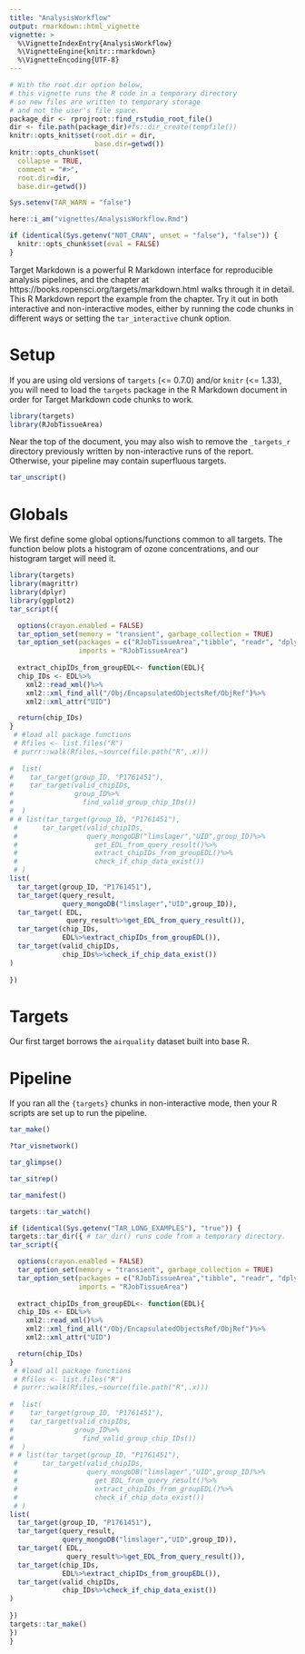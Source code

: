 ```yaml
---
title: "AnalysisWorkflow"
output: rmarkdown::html_vignette
vignette: >
  %\VignetteIndexEntry{AnalysisWorkflow}
  %\VignetteEngine{knitr::rmarkdown}
  %\VignetteEncoding{UTF-8}
---
```


```r
# With the root.dir option below,
# this vignette runs the R code in a temporary directory
# so new files are written to temporary storage
# and not the user's file space.
package_dir <- rprojroot::find_rstudio_root_file()
dir <- file.path(package_dir)#fs::dir_create(tempfile())
knitr::opts_knit$set(root.dir = dir,
                     base.dir=getwd())
knitr::opts_chunk$set(
  collapse = TRUE,
  comment = "#>",
  root.dir=dir,
  base.dir=getwd())

Sys.setenv(TAR_WARN = "false")

here::i_am("vignettes/AnalysisWorkflow.Rmd")

if (identical(Sys.getenv("NOT_CRAN", unset = "false"), "false")) {
  knitr::opts_chunk$set(eval = FALSE)
}
```

Target Markdown is a powerful R Markdown interface for reproducible analysis pipelines, and the chapter at https://books.ropensci.org/targets/markdown.html walks through it in detail. This R Markdown report the example from the chapter. Try it out in both interactive and non-interactive modes, either by running the code chunks in different ways or setting the `tar_interactive` chunk option.

# Setup

If you are using old versions of `targets` (<= 0.7.0) and/or `knitr` (<= 1.33), you will need to load the `targets` package in the R Markdown document in order for Target Markdown code chunks to work.

```r
library(targets)
library(RJobTissueArea)
```

Near the top of the document, you may also wish to remove the `_targets_r` directory previously written by non-interactive runs of the report. Otherwise, your pipeline may contain superfluous targets.

```r
tar_unscript()
```

# Globals

We first define some global options/functions common to all targets. The function below plots a histogram of ozone concentrations, and our histogram target will need it.

```r
library(targets)
library(magrittr)
library(dplyr)
library(ggplot2)
tar_script({

  options(crayon.enabled = FALSE)
  tar_option_set(memory = "transient", garbage_collection = TRUE)
  tar_option_set(packages = c("RJobTissueArea","tibble", "readr", "dplyr", "ggplot2"),
                 imports = "RJobTissueArea")
  
  extract_chipIDs_from_groupEDL<- function(EDL){
  chip_IDs <- EDL%>%
    xml2::read_xml()%>%
    xml2::xml_find_all("/Obj/EncapsulatedObjectsRef/ObjRef")%>%
    xml2::xml_attr("UID")

  return(chip_IDs)
}
 # #load all package functions
 # Rfiles <- list.files("R")
 # purrr::walk(Rfiles,~source(file.path("R",.x)))
  
#  list(
#    tar_target(group_ID, "P1761451"),
#    tar_target(valid_chipIDs,
#               group_ID%>%
#                 find_valid_group_chip_IDs())
#  )
# # list(tar_target(group_ID, "P1761451"),
 #      tar_target(valid_chipIDs,
 #                 query_mongoDB("limslager","UID",group_ID)%>%
 #                   get_EDL_from_query_result()%>%
 #                   extract_chipIDs_from_groupEDL()%>%
 #                   check_if_chip_data_exist())
 # )
list(
  tar_target(group_ID, "P1761451"),
  tar_target(query_result,
             query_mongoDB("limslager","UID",group_ID)),
  tar_target( EDL,
              query_result%>%get_EDL_from_query_result()),
  tar_target(chip_IDs,
             EDL%>%extract_chipIDs_from_groupEDL()),
  tar_target(valid_chipIDs,
             chip_IDs%>%check_if_chip_data_exist())
)
 
})

```

# Targets

Our first target borrows the `airquality` dataset built into base R.


# Pipeline

If you ran all the `{targets}` chunks in non-interactive mode, then your R scripts are set up to run the pipeline.

```r
tar_make()
```



```r
?tar_visnetwork()
```

```r
tar_glimpse()
```




```r
tar_sitrep()
```



```r
tar_manifest()
```


```r
targets::tar_watch()
```


```r
if (identical(Sys.getenv("TAR_LONG_EXAMPLES"), "true")) {
targets::tar_dir({ # tar_dir() runs code from a temporary directory.
tar_script({

  options(crayon.enabled = FALSE)
  tar_option_set(memory = "transient", garbage_collection = TRUE)
  tar_option_set(packages = c("RJobTissueArea","tibble", "readr", "dplyr", "ggplot2"),
                 imports = "RJobTissueArea")
  
  extract_chipIDs_from_groupEDL<- function(EDL){
  chip_IDs <- EDL%>%
    xml2::read_xml()%>%
    xml2::xml_find_all("/Obj/EncapsulatedObjectsRef/ObjRef")%>%
    xml2::xml_attr("UID")

  return(chip_IDs)
}
 # #load all package functions
 # Rfiles <- list.files("R")
 # purrr::walk(Rfiles,~source(file.path("R",.x)))
  
#  list(
#    tar_target(group_ID, "P1761451"),
#    tar_target(valid_chipIDs,
#               group_ID%>%
#                 find_valid_group_chip_IDs())
#  )
# # list(tar_target(group_ID, "P1761451"),
 #      tar_target(valid_chipIDs,
 #                 query_mongoDB("limslager","UID",group_ID)%>%
 #                   get_EDL_from_query_result()%>%
 #                   extract_chipIDs_from_groupEDL()%>%
 #                   check_if_chip_data_exist())
 # )
list(
  tar_target(group_ID, "P1761451"),
  tar_target(query_result,
             query_mongoDB("limslager","UID",group_ID)),
  tar_target( EDL,
              query_result%>%get_EDL_from_query_result()),
  tar_target(chip_IDs,
             EDL%>%extract_chipIDs_from_groupEDL()),
  tar_target(valid_chipIDs,
             chip_IDs%>%check_if_chip_data_exist())
)
 
})
targets::tar_make()
})
}
```

